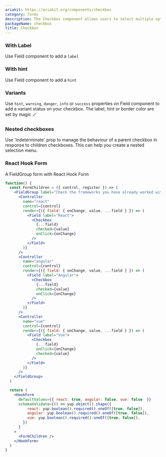```yaml
---
ariakit: https://ariakit.org/components/checkbox
category: forms
description: The Checkbox component allows users to select multiple options from a set of choices. It consists of a small box that, when clicked, toggles between checked and unchecked states. Checkboxes are commonly used in forms and lists to enable users to make multiple selections efficiently.
packageName: checkbox
title: Checkbox
---
```


### With Label

Use Field component to add a `label`

<div data-playground="labels.tsx" data-component="Checkbox"></div>

### With hint

Use Field component to add a `hint`

<div data-playground="hint.tsx" data-component="Checkbox"></div>

### Variants

Use `hint`, `warning`, `danger`, `info` or `success` properties on Field component to add a variant status on your checkbox. The label, hint or border color are set by magic 🪄

<div data-playground="variants.tsx" data-component="Checkbox"></div>

### Nested checkboxes

Use 'indeterminate' prop to manage the behaviour of a parent checkbox in response to children checkboxes. This can help you create a nested selection menu.

<div data-playground="nested.tsx" data-component="Checkbox"></div>

### React Hook Form

A FieldGroup form with React Hook Form

```jsx
function() {
  const FormChildren = ({ control, register }) => (
    <FieldGroup label="Check the frameworks you have already worked with">
      <Controller
        name="react"
        control={control}
        render={({ field: { onChange, value, ...field } }) => (
          <Field label="React">
            <Checkbox
              {...field}
              checked={value}
              onClick={onChange}
            />
          </Field>
        )}
      />
      <Controller
        name="angular"
        control={control}
        render={({ field: { onChange, value, ...field } }) => (
          <Field label="Angular">
            <Checkbox
              {...field}
              checked={value}
              onClick={onChange}
            />
          </Field>
        )}
      />
      <Controller
        name="vue"
        control={control}
        render={({ field: { onChange, value, ...field } }) => (
          <Field label="Vue">
            <Checkbox
              {...field}
              onClick={onChange}
              checked={value}
            />
          </Field>
        )}
      />
    </FieldGroup>
  )

  return (
    <HookForm
      defaultValues={{ react: true, angular: false, vue: false  }}
      schemaValidate={() => yup.object().shape({
          react: yup.boolean().required().oneOf([true, false]),
          angular: yup.boolean().required().oneOf([true, false]),
          vue: yup.boolean().required().oneOf([true, false]),
        })
      }
    >
      <FormChildren />
    </HookForm>
  )
}
```
